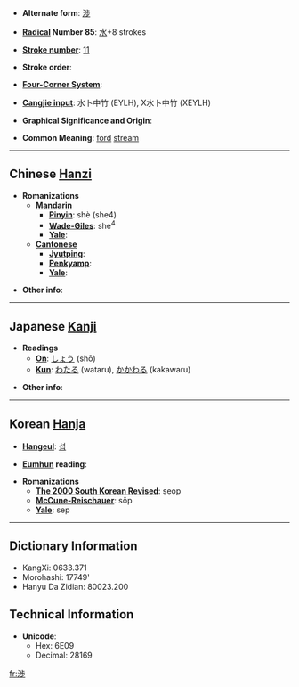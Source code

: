 * '''Alternate form''': [[涉]]

* '''[[Wiktionary:Chinese radical index| Radical]] Number 85''': [[Wiktionary:Chinese radical index 水|水]]+8 strokes

* '''[[Wiktionary:Chinese total strokes index|Stroke number]]''': [[Wiktionary:Chinese total strokes index 11|11]]

* '''Stroke order''': 

* '''[[Wiktionary:Chinese four corner index|Four-Corner System]]''': 

* '''[[Wiktionary:Chinese Cangjie index|Cangjie input]]''': 水卜中竹 (EYLH), X水卜中竹 (XEYLH)

* '''Graphical Significance and Origin''': 

* '''Common Meaning''': [[ford]] [[stream]]

----

== Chinese [[Hanzi]] ==

* '''Romanizations'''
** '''[[Mandarin]]'''
*** '''[[Pinyin]]''': shè (she4)
*** '''[[Wade-Giles]]''': she<sup>4</sup>
*** '''[[Yale]]''': 
** '''[[Cantonese]]'''
*** '''[[Jyutping]]''':
*** '''[[Penkyamp]]''': 
*** '''[[Yale]]''': 

* '''Other info''': 

----

== Japanese [[Kanji]] ==

* '''Readings'''
** '''[[On]]''': [[しょう]] (shō)
** '''[[Kun]]''': [[わたる]] (wataru), [[かかわる]] (kakawaru)

* '''Other info''':  

----

== Korean [[Hanja]] ==

* '''[[Hangeul]]''': [[섭]]

* '''[[Eumhun]] reading''': 

* '''Romanizations'''
** '''[[The 2000 South Korean Revised Romanization|The 2000 South Korean Revised]]''': seop
** '''[[McCune-Reischauer]]''': sŏp
** '''[[Yale]]''': sep

----

== Dictionary Information ==

* KangXi: 0633.371
* Morohashi: 17749'
* Hanyu Da Zidian: 80023.200

== Technical Information ==

* '''Unicode''':
** Hex: 6E09
** Decimal: 28169

[[fr:渉]]